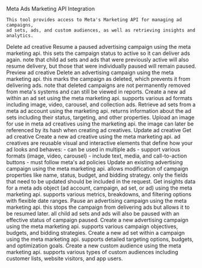 Meta Ads Marketing API Integration

    This tool provides access to Meta's Marketing API for managing ad campaigns,
    ad sets, ads, and custom audiences, as well as retrieving insights and analytics.

<Accordion title="Delete Ad Creative">
Delete ad creative
</Accordion>

<Accordion title="Resume Campaign">
Resume a paused advertising campaign using the meta marketing api. this sets the campaign status to active so it can deliver ads again. note that child ad sets and ads that were previously active will also resume delivery, but those that were individually paused will remain paused.
</Accordion>

<Accordion title="Preview Ad Creative">
Preview ad creative
</Accordion>

<Accordion title="Delete Campaign">
Delete an advertising campaign using the meta marketing api. this marks the campaign as deleted, which prevents it from delivering ads. note that deleted campaigns are not permanently removed from meta's systems and can still be viewed in reports.
</Accordion>

<Accordion title="Create Ad">
Create a new ad within an ad set using the meta marketing api. supports various ad formats including image, video, carousel, and collection ads.
</Accordion>

<Accordion title="Read Ad Sets">
Retrieve ad sets from a meta ad account using the marketing api. returns information about the ad sets including their status, targeting, and other properties.
</Accordion>

<Accordion title="Upload Ad Image">
Upload an image for use in meta ad creatives using the marketing api. the image can later be referenced by its hash when creating ad creatives.
</Accordion>

<Accordion title="Update Ad Creative">
Update ad creative
</Accordion>

<Accordion title="Get Ad Creative">
Get ad creative
</Accordion>

<Accordion title="Create Ad Creative">
Create a new ad creative using the meta marketing api. ad creatives are reusable visual and interactive elements that define how your ad looks and behaves: - can be used in multiple ads - support various formats (image, video, carousel) - include text, media, and call-to-action buttons - must follow meta's ad policies
</Accordion>

<Accordion title="Update Campaign">
Update an existing advertising campaign using the meta marketing api. allows modification of campaign properties like name, status, budget, and bidding strategy. only the fields that need to be updated should be included in the request.
</Accordion>

<Accordion title="Get Insights">
Get insights data for a meta ads object (ad account, campaign, ad set, or ad) using the meta marketing api. supports various metrics, breakdowns, and filtering options with flexible date ranges.
</Accordion>

<Accordion title="Pause Campaign">
Pause an advertising campaign using the meta marketing api. this stops the campaign from delivering ads but allows it to be resumed later. all child ad sets and ads will also be paused with an effective status of campaign paused.
</Accordion>

<Accordion title="Create Campaign">
Create a new advertising campaign using the meta marketing api. supports various campaign objectives, budgets, and bidding strategies.
</Accordion>

<Accordion title="Create Ad Set">
Create a new ad set within a campaign using the meta marketing api. supports detailed targeting options, budgets, and optimization goals.
</Accordion>

<Accordion title="Create Custom Audience">
Create a new custom audience using the meta marketing api. supports various types of custom audiences including customer lists, website visitors, and app users.
</Accordion>

